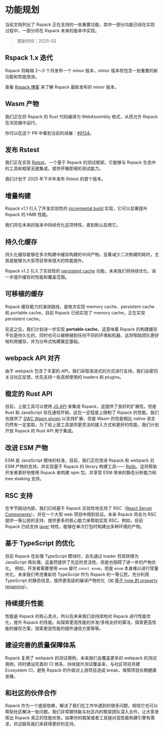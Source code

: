 # 功能规划

当前文档列出了 Rspack 正在支持的一些重要功能，其中一部分功能已经在实现过程中，一部分将在 Rspack 未来的版本中实现。

> 更新时间：2025-02

## Rspack 1.x 迭代

Rspack 将每隔 2～3 个月发布一个 minor 版本，minor 版本将包含一些重要的新功能和性能改进。

查看 [Rspack 博客](/blog/index) 来了解 Rspack 最新发布的 minor 版本。

## Wasm 产物

我们正在将 Rspack 的 Rust 代码编译为 WebAssembly 格式，从而允许 Rspack 在浏览器中运行。

你可以在这个 PR 中看到当前的进展：[#9134](https://github.com/web-infra-dev/rspack/pull/9134)。

## 发布 Rstest

我们正在实现 [Rstest](https://github.com/web-infra-dev/rstest)，一个基于 Rspack 的测试框架。它能够与 Rspack 生态中的工具和框架无缝集成，提供开箱即用的测试能力。

我们计划于 2025 年下半年发布 Rstest 的首个版本。

## 增量构建

Rspack v1.1 引入了开发实验性的 [incremental build](/config/experiments#experimentsincremental) 实现，它可以显著提升 Rspack 的 HMR 性能。

我们将在未来的版本中持续优化这项特性，直到默认启用它。

## 持久化缓存

持久化缓存能够在多次构建中缓存构建的中间产物，显著减少二次构建的耗时，尤其是能够为大型项目带来很大的性能提升。

Rspack v1.2 引入了实验性的 [persistent cache](/config/experiments#experimentscache) 功能，未来我们将持续优化，进一步提升缓存的性能和覆盖范围。

## 可移植的缓存

Rspack 缓存能力的演进路线，是依次实现 memory cache、persistent cache 和 portable cache。目前 Rspack 已经实现了 memory cache，正在实现 persistent cache。

在这之后，我们计划进一步实现 **portable cache**，这意味着 Rspack 的构建缓存不仅是持久化的，同时也可以被移植到任何不同的环境和机器，这将帮助团队更好地利用缓存，并为分布式构建奠定基础。

## webpack API 对齐

由于 webpack 包含了丰富的 API，我们采取渐进式的方式进行支持。我们会密切关注社区反馈，优先支持一些高频使用的 loaders 和 plugins。

## 稳定的 Rust API

目前，上层工具可以使用 [JS API](/api/javascript-api/index) 来集成 Rspack，这提供了良好的扩展性。但是 Rust 和 JavaScript 存在通信开销，这在一定程度上限制了 Rspack 的性能。我们也提供了 [SWC Wasm plugin](/guide/features/builtin-swc-loader#jscexperimentalplugins) 以支持扩展，但是 Wasm 的性能相比 native 语言仍然有一定差距，为了给上层工具提供更灵活的接入方式和更好的性能，我们计划开放 Rspack 的 Rust API 用于集成。

## 改进 ESM 产物

ESM 是 JavaScript 模块的标准，目前，我们正在改进 Rspack 和 webpack 对 ESM 产物的支持，并实现基于 Rspack 的 library 构建工具—— [Rslib](https://github.com/web-infra-dev/rslib)。这将帮助开发者更好地使用 Rspack 来构建 npm 包，并享受 ESM 带来的静态分析能力和 tree shaking 支持。

## RSC 支持

在字节跳动内部，我们已经基于 Rspack 实验性地支持了 RSC（[React Server Components](https://react.dev/reference/rsc/server-components)），并在一个大型 web 项目中得到验证。未来 Rspack 将会为 RSC 提供一等公民的支持，提供更多的核心能力来帮助实现 RSC。例如，目前 Rspack 已经支持 [layer](/config/experiments#experimentslayers) 特性，能够在单次打包时构建出多种环境的产物。

## 基于 TypeScript 的优化

目前 Rspack 在处理 TypeScript 模块时，会先通过 loader 将其转换为 JavaScript 再处理。这虽然提供了充足的灵活性，但是也阻碍了进一步的产物优化。 例如，开发者需要使用 `enum` 替代 `const enum`，但是 `enum` 本身难以进行常量优化，未来我们考虑重新将 TypeScript 作为 Rspack 的一等公民，充分利用 TypeScript 的静态信息，提供更高级的编译产物优化（如 [基于 type 的 property renaming](https://github.com/google/closure-compiler/wiki/Type-Based-Property-Renaming)）。

## 持续提升性能

性能是 Rspack 的核心卖点，所以在未来我们会持续地对 Rspack 进行性能优化，提升 Rspack 的性能。如探索更高性能的并发/多核友好的算法，探索更高性能的缓存方案，探索更高性能的插件通信方案等等。

## 建设完善的质量保障体系

Rspack 复用了 webpack 的测试用例，未来我们会覆盖更多的 webpack 的测试用例，同时建设完善的 CI 体系，持续提升测试覆盖率，与社区项目共建 Ecosystem CI，避免 Rspack 的升级对上游项目造成 break，保障项目长期健康发展。

## 和社区的伙伴合作

Rspack 作为一个底层依赖，解决了我们在工作中遇到的很多问题，相信它也可以帮助社区解决一些问题。我们非常期待能与社区内的框架团队深入合作，让大家发挥出 Rspack 真正的性能优势。如果你的框架或者工具链对高性能构建引擎有需求，欢迎联系我们来获得更好的支持。

